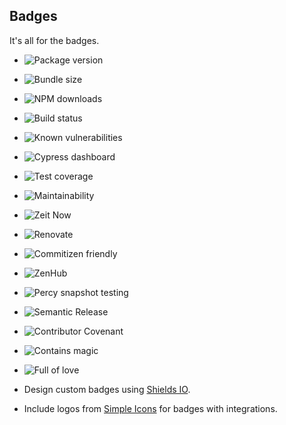 ## Badges

It's all for the badges.

- <img
    src='https://img.shields.io/npm/v/componentry'
    alt='Package version'
    valign='text-top'
  />
- <img
    src='https://img.shields.io/bundlephobia/minzip/componentry'
    alt='Bundle size'
    valign='text-top'
  />
- <img
    src='https://img.shields.io/npm/dt/componentry?color=blue'
    alt='NPM downloads'
    valign='text-top'
  />
- <img
    src='https://github.com/crystal-ball/crystal-ball.github.io/workflows/CI%2FCD/badge.svg'
    alt='Build status'
    valign='text-top'
  />
- <img
    src='https://snyk.io/test/github/crystal-ball/crystal-ball.github.io/badge.svg?targetFile=package.json'
    alt='Known vulnerabilities'
    valign='text-top'
  />
- <img
    src='https://img.shields.io/badge/Cypress-dashboard-brightgreen.svg'
    alt='Cypress dashboard'
    valign='text-top'
  />
- <img
    src='https://api.codeclimate.com/v1/badges/70b90e52c78b35ab947a/test_coverage'
    alt='Test coverage'
    valign='text-top'
  />
- <img
    src='https://api.codeclimate.com/v1/badges/70b90e52c78b35ab947a/maintainability'
    alt='Maintainability'
    valign='text-top'
  />
- <img
    src='https://img.shields.io/badge/hosting-▲%20Zeit-7de0c4'
    alt='Zeit Now'
    valign='text-top'
  />
- <img
    src='https://img.shields.io/badge/Renovate-enabled-32c3c2.svg'
    alt='Renovate'
    valign='text-top'
  />
- <img
    src='https://img.shields.io/badge/Commitizen-%E2%9C%93%20friendly-10e67b'
    alt='Commitizen friendly'
    valign='text-top'
  />
- <img
    src='https://img.shields.io/badge/ZenHub-managed-5e60ba.svg'
    alt='ZenHub'
    valign='text-top'
  />
- <img
    src='https://img.shields.io/badge/testing-%F0%9F%A6%94%20Percy-9e66bf'
    alt='Percy snapshot testing'
    valign='text-top'
  />
- <img
    src='https://img.shields.io/badge/%F0%9F%93%A6%F0%9F%9A%80-semantic_release-e10079.svg'
    alt='Semantic Release'
    valign='text-top'
  />
- <img
    src='https://img.shields.io/badge/Contributor%20Covenant-v2.0-de8cf2.svg'
    alt='Contributor Covenant'
    valign='text-top'
  />
- <img
    src='https://img.shields.io/badge/%F0%9F%94%AE%E2%9C%A8-contains_magic-D831D7.svg'
    alt='Contains magic'
    valign='text-top'
  />
- <img
    src='https://img.shields.io/badge/%F0%9F%92%96%F0%9F%8C%88-full_of_love-F5499E.svg'
    alt='Full of love'
    valign='text-top'
  />

- Design custom badges using [Shields IO](https://shields.io/).
- Include logos from [Simple Icons](https://simpleicons.org) for badges with integrations.
